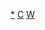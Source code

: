 {{asbox
|image=Zh-Zi.png
|category=中国作家小作品
|subject=與[[中国]][[作家]]相關的
|name=Template:China-writer-stub
}}<noinclude>
[[Category:中国作家小作品|*]]
[[Category:作家小作品模板|C]]
[[Category:中國人物小作品模板|W]]
</noinclude>